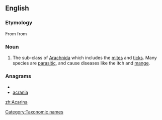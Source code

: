 ==English==

===Etymology===
{{wikipedia}}
From {{etyl|NL.}} from {{etyl|grc|en}} {{term|ἀκαρί||mite|tr=akari|lang=grc|sc=polytonic}}

===Noun===
{{infl|en|noun|g=p}}

# {{zoology}} The sub-class of [[Arachnida]] which includes the [[mite]]s and [[tick]]s. Many species are [[parasitic]], and cause diseases like the itch and [[mange]].

===Anagrams===
* {{alphagram|aaacinr}}
* [[acrania#English|acrania]]

[[Category:Taxonomic names]]

[[zh:Acarina]]
